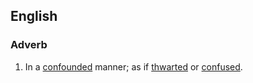 ==English==
===Adverb===
{{en-adv}}
# In a [[confounded]] manner; as if [[thwarted]] or [[confused]].